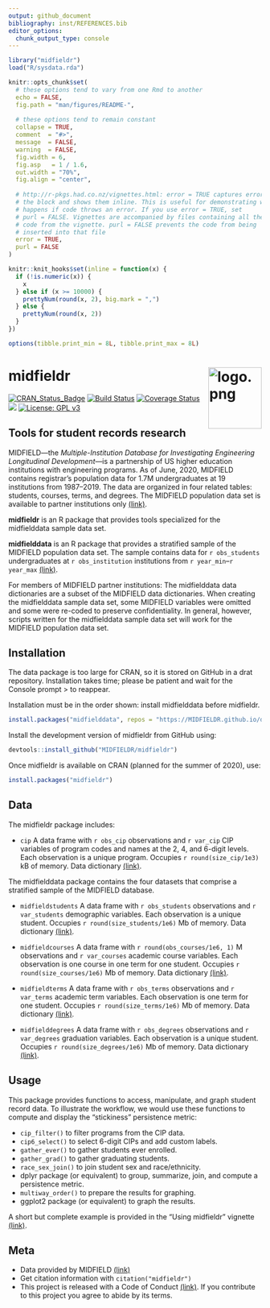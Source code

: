 ```yaml
---
output: github_document
bibliography: inst/REFERENCES.bib
editor_options: 
  chunk_output_type: console
---
```


<!-- README.md is generated from README.Rmd. Please edit that file -->

```r
library("midfieldr")
load("R/sysdata.rda")

knitr::opts_chunk$set(
  # these options tend to vary from one Rmd to another
  echo = FALSE,
  fig.path = "man/figures/README-",
  
  # these options tend to remain constant
  collapse = TRUE,
  comment  = "#>",
  message  = FALSE,
  warning  = FALSE,
  fig.width = 6,
  fig.asp   = 1 / 1.6,
  out.width = "70%",
  fig.align = "center",
  
  # http://r-pkgs.had.co.nz/vignettes.html: error = TRUE captures errors in
  # the block and shows them inline. This is useful for demonstrating what
  # happens if code throws an error. If you use error = TRUE, set
  # purl = FALSE. Vignettes are accompanied by files containing all the
  # code from the vignette. purl = FALSE prevents the code from being
  # inserted into that file
  error = TRUE,
  purl = FALSE
)

knitr::knit_hooks$set(inline = function(x) {
  if (!is.numeric(x)) {
    x
  } else if (x >= 10000) {
    prettyNum(round(x, 2), big.mark = ",")
  } else {
    prettyNum(round(x, 2))
  }
})

options(tibble.print_min = 8L, tibble.print_max = 8L)
```






# midfieldr <span class="border-wrap"><img src="man/figures/logo.png" align="right" height="122" width="106" alt="logo.png"></span>


[![CRAN_Status_Badge](http://www.r-pkg.org/badges/version/midfieldr)](http://cran.r-project.org/package=midfieldr)
[![Build Status](https://travis-ci.org/MIDFIELDR/midfieldr.svg?branch=master)](https://travis-ci.org/MIDFIELDR/midfieldr)
[![Coverage Status](https://img.shields.io/codecov/c/github/MIDFIELDR/midfieldr/master.svg)](https://codecov.io/github/MIDFIELDR/midfieldr?branch=master)
[![](https://cranlogs.r-pkg.org/badges/grand-total/midfieldr)](https://cran.r-project.org/package=midfieldr)
[![License: GPL v3](man/figures/License-GPL-v3-blue.svg)](https://www.gnu.org/licenses/gpl-3.0)






## Tools for student records research
 
MIDFIELD---the  *Multiple-Institution Database for Investigating Engineering Longitudinal Development*---is a partnership of US higher education institutions with engineering programs. As of June, 2020, MIDFIELD contains registrar's population data for 1.7M undergraduates at 19 institutions from 1987--2019. The data are organized in four related tables: students, courses, terms, and degrees. The MIDFIELD population data set is available to partner institutions only  [(link)](https://engineering.purdue.edu/MIDFIELD). 

**midfieldr** is an R package that provides tools specialized for the midfielddata sample data set. 

**midfielddata** is an R package that provides a stratified sample of the MIDFIELD population data set. The sample contains data for `r obs_students` undergraduates at `r obs_institution` institutions from `r year_min`--`r year_max` [(link)](https://midfieldr.github.io/midfielddata/). 

For members of MIDFIELD partner institutions: The midfielddata data dictionaries are a subset of the MIDFIELD data dictionaries. When creating the midfielddata sample data set, some MIDFIELD variables were omitted and some were re-coded to preserve confidentiality. In general, however, scripts written for the midfielddata sample data set will work for the MIDFIELD population data set. 






## Installation

The data package is too large for CRAN, so it is stored on GitHub in a drat repository. Installation takes time; please be patient and wait for the Console prompt > to reappear. 

Installation must be in the order shown: install midfielddata before midfieldr. 

```r
install.packages("midfielddata", repos = "https://MIDFIELDR.github.io/drat/", type = "source")
```

Install the development version of midfieldr from GitHub using: 

```r
devtools::install_github("MIDFIELDR/midfieldr")
```

Once midfieldr is available on CRAN (planned for the summer of 2020), use: 

```r
install.packages("midfieldr")
```





## Data

The midfieldr package includes: 

- `cip`  A data frame with `r obs_cip` observations and `r var_cip` CIP variables of program codes and names at the 2, 4, and 6-digit levels. Each observation is a unique program. Occupies `r round(size_cip/1e3)` kB of memory.  Data dictionary [(link)](https://midfieldr.github.io/midfieldr/reference/cip.html). 

The midfielddata package contains the four datasets that comprise a stratified sample of the MIDFIELD database. 

- `midfieldstudents` A data frame with `r obs_students` observations and `r var_students` demographic variables. Each observation is a unique student. Occupies `r round(size_students/1e6)` Mb of memory. Data dictionary   [(link)](https://midfieldr.github.io/midfielddata/reference/midfieldstudents.html). 

- `midfieldcourses` A data frame with `r round(obs_courses/1e6, 1)` M observations and `r var_courses` academic course variables. Each observation is one course in one term for one student. Occupies `r round(size_courses/1e6)` Mb of memory. Data dictionary  [(link)](https://midfieldr.github.io/midfielddata/reference/midfieldcourses.html).

- `midfieldterms` A data frame with `r obs_terms` observations and `r var_terms` academic term variables. Each observation is one term for one student. Occupies `r round(size_terms/1e6)` Mb of memory. Data dictionary  [(link)](https://midfieldr.github.io/midfielddata/reference/midfieldterms.html).

- `midfielddegrees` A data frame with `r obs_degrees` observations and `r var_degrees` graduation variables. Each observation is a unique student. Occupies `r round(size_degrees/1e6)` Mb of memory. Data dictionary  [(link)](https://midfieldr.github.io/midfielddata/reference/midfielddegrees.html).






## Usage

This package provides functions to access, manipulate, and graph student record data. To illustrate the workflow, we would use these functions to compute and display the "stickiness" persistence metric: 

- `cip_filter()` to filter programs from the CIP data.
- `cip6_select()` to select 6-digit CIPs and add custom labels.
- `gather_ever()` to gather students ever enrolled.
- `gather_grad()` to gather graduating students.
- `race_sex_join()` to join student sex and race/ethnicity.
- dplyr package (or equivalent) to group, summarize, join, and compute a persistence metric.
- `multiway_order()` to prepare the results for graphing.
- ggplot2 package (or equivalent) to graph the results.

A short but complete example is provided in the "Using midfieldr" vignette  [(link)](articles/using_midfieldr.html).   




## Meta

- Data provided by MIDFIELD [(link)](https://engineering.purdue.edu/MIDFIELD)   
- Get citation information with `citation("midfieldr")` 
- This project is released with a Code of Conduct  [(link)](https://midfieldr.github.io/midfieldr/CONDUCT.html). If you contribute to this project you agree to abide by its terms. 




